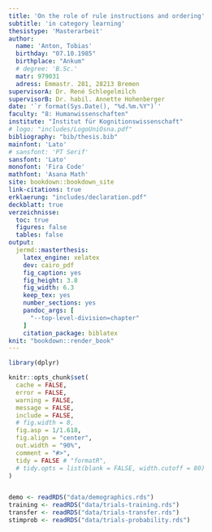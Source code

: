 ```yaml
---
title: 'On the role of rule instructions and ordering'
subtitle: 'in category learning'
thesistype: 'Masterarbeit'
author:
  name: 'Anton, Tobias'
  birthday: "07.10.1985"
  birthplace: "Ankum"
  # degree: 'B.Sc.'
  matr: 979031
  adress: Emmastr. 281, 28213 Bremen
supervisorA: Dr. René Schlegelmilch
supervisorB: Dr. habil. Annette Hohenberger
date: '`r format(Sys.Date(), "%d.%m.%Y")`'
faculty: "8: Humanwissenschaften"
institute: "Institut für Kognitionswissenschaft"
# logo: "includes/LogoUniOsna.pdf"
bibliography: "bib/thesis.bib"
mainfont: 'Lato'
# sansfont: 'PT Serif'
sansfont: 'Lato'
monofont: 'Fira Code'
mathfont: 'Asana Math'
site: bookdown::bookdown_site
link-citations: true
erklaerung: "includes/declaration.pdf"
deckblatt: true
verzeichnisse:
  toc: true
  figures: false
  tables: false
output:
  jermd::masterthesis:
    latex_engine: xelatex
    dev: cairo_pdf
    fig_caption: yes
    fig_height: 3.8
    fig_width: 6.3
    keep_tex: yes
    number_sections: yes
    pandoc_args: [
      "--top-level-division=chapter"
    ]
    citation_package: biblatex
knit: "bookdown::render_book"
---
```


<!--
Edit these lines as appropriate.
The actual thesis content is in several Rmd files.

You'll need to edit the _bookdown.yml file to set the order in which you'd like them to appear.


**Notice**: This file has to be named `index.Rmd`. If you created it from the RStudio template picker thingy and gave it a filename, you'll have to rename it.

Maybe I'll figure out how to fix this, sorry. -->

```r
library(dplyr) 

knitr::opts_chunk$set(
  cache = FALSE,
  error = FALSE,
  warning = FALSE,
  message = FALSE,
  include = FALSE,
  # fig.width = 8,
  fig.asp = 1/1.618,
  fig.align = "center",
  out.width = "90%",
  comment = "#>",
  tidy = FALSE # "formatR",
  # tidy.opts = list(blank = FALSE, width.cutoff = 80)
)


demo <- readRDS("data/demographics.rds")
training <- readRDS("data/trials-training.rds")
transfer <- readRDS("data/trials-transfer.rds")
stimprob <- readRDS("data/trials-probability.rds")
```


